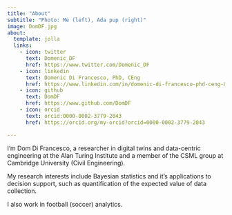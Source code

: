 ```yaml
---
title: "About"
subtitle: "Photo: Me (left), Ada pup (right)" 
image: DomDF.jpg
about:
  template: jolla
  links:
    - icon: twitter
      text: Domenic_DF
      href: https://www.twitter.com/Domenic_DF
    - icon: linkedin
      text: Domenic Di Francesco, PhD, CEng
      href: https://www.linkedin.com/in/domenic-di-francesco-phd-ceng-821792a2/
    - icon: github
      text: DomDF
      href: https://www.github.com/DomDF
    - icon: orcid
      text: orcid:0000-0002-3779-2043
      href: https://orcid.org/my-orcid?orcid=0000-0002-3779-2043

---
```


I'm Dom Di Francesco, a researcher in digital twins and data-centric engineering at the Alan Turing Institute and a member of the CSML group at Cambridge University (Civil Engineering). 

My research interests include Bayesian statistics and it’s applications to decision support, such as quantification of the expected value of data collection. 

I also work in football (soccer) analytics.
